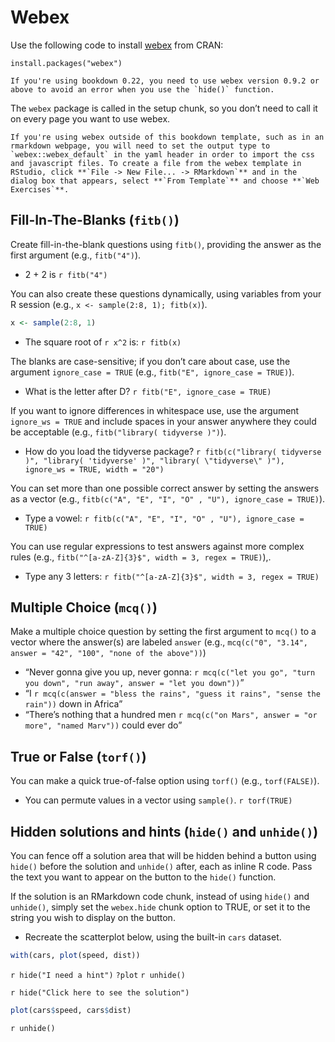 # Webex

Use the following code to install [webex](https://github.com/psyteachr/webex) from CRAN:
```
install.packages("webex")
```

```block
If you're using bookdown 0.22, you need to use webex version 0.9.2 or above to avoid an error when you use the `hide()` function.
```

The `webex` package is called in the setup chunk, so you don't need to call it on every page you want to use webex. 

```block
If you're using webex outside of this bookdown template, such as in an rmarkdown webpage, you will need to set the output type to `webex::webex_default` in the yaml header in order to import the css and javascript files. To create a file from the webex template in RStudio, click **`File -> New File... -> RMarkdown`** and in the dialog box that appears, select **`From Template`** and choose **`Web Exercises`**.
```

## Fill-In-The-Blanks (`fitb()`) {#fitb}

Create fill-in-the-blank questions using `fitb()`, providing the answer as the first argument (e.g., `fitb("4")`).

- 2 + 2 is `r fitb("4")`

You can also create these questions dynamically, using variables from your R session (e.g., `x <- sample(2:8, 1); fitb(x)`).

```r
x <- sample(2:8, 1)
```

- The square root of `r x^2` is: `r fitb(x)`

The blanks are case-sensitive; if you don't care about case, use the argument `ignore_case = TRUE` (e.g., `fitb("E", ignore_case = TRUE)`).

- What is the letter after D? `r fitb("E", ignore_case = TRUE)`

If you want to ignore differences in whitespace use, use the argument `ignore_ws = TRUE` and include spaces in your answer anywhere they could be acceptable (e.g., `fitb("library( tidyverse )")`).

- How do you load the tidyverse package? `r fitb(c("library( tidyverse )", "library( 'tidyverse' )", "library( \"tidyverse\" )"), ignore_ws = TRUE, width = "20")`

You can set more than one possible correct answer by setting the answers as a vector (e.g., `fitb(c("A", "E", "I", "O" , "U"), ignore_case = TRUE)`).

- Type a vowel: `r fitb(c("A", "E", "I", "O" , "U"), ignore_case = TRUE)`

You can use regular expressions to test answers against more complex rules (e.g., `fitb("^[a-zA-Z]{3}$", width = 3, regex = TRUE)`),.

- Type any 3 letters: `r fitb("^[a-zA-Z]{3}$", width = 3, regex = TRUE)`


## Multiple Choice (`mcq()`) {#mcq}

Make a multiple choice question by setting the first argument to `mcq()` to a vector where the answer(s) are labeled `answer` (e.g., `mcq(c("0", "3.14", answer = "42", "100", "none of the above"))`)

- "Never gonna give you up, never gonna: `r mcq(c("let you go", "turn you down", "run away", answer = "let you down"))`"
- "I `r mcq(c(answer = "bless the rains", "guess it rains", "sense the rain"))` down in Africa"
- "There's nothing that a hundred men `r mcq(c("on Mars", answer = "or more", "named Marv"))` could ever do"

## True or False (`torf()`) {#torf}

You can make a quick true-of-false option using `torf()` (e.g., `torf(FALSE)`).

- You can permute values in a vector using `sample()`. `r torf(TRUE)`

## Hidden solutions and hints (`hide()` and `unhide()`) {#hide-unhide}

You can fence off a solution area that will be hidden behind a button using `hide()` before the solution and `unhide()` after, each as inline R code.  Pass the text you want to appear on the button to the `hide()` function.

If the solution is an RMarkdown code chunk, instead of using `hide()` and `unhide()`, simply set the `webex.hide` chunk option to TRUE, or set it to the string you wish to display on the button.

- Recreate the scatterplot below, using the built-in `cars` dataset.

```r
with(cars, plot(speed, dist))
```

`r hide("I need a hint")`
`?plot`
`r unhide()`

`r hide("Click here to see the solution")`
```r
plot(cars$speed, cars$dist)
```
`r unhide()`